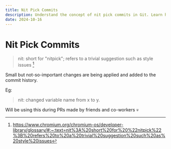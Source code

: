 ```yaml
---
title: Nit Pick Commits
description: Understand the concept of nit pick commits in Git. Learn how to make trivial suggestions and minor changes during code reviews for better code quality.
date: 2024-10-16
---
```


# Nit Pick Commits

> nit: short for "nitpick"; refers to a trivial suggestion such as style issues [^1]

Small but not-so-important changes are being applied and added to the commit history.

Eg:

> nit: changed variable name from x to y.

Will be using this during PRs made by friends and co-workers 💀

[^1]: https://www.chromium.org/chromium-os/developer-library/glossary/#:~:text=nit%3A%20short%20for%20%22nitpick%22%3B%20refers%20to%20a%20trivial%20suggestion%20such%20as%20style%20issues
